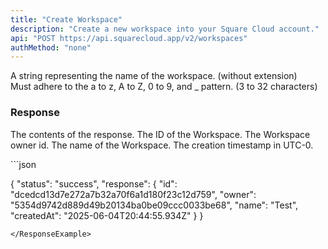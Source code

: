 ```yaml
---
title: "Create Workspace"
description: "Create a new workspace into your Square Cloud account."
api: "POST https://api.squarecloud.app/v2/workspaces"
authMethod: "none"
---
```



<Authorization />

<ParamField body="name" type="string" placeholder="Workspace name">
  A string representing the name of the workspace. (without extension)<br/>Must adhere to the a to z, A to Z, 0 to 9, and _ pattern. (3 to 32 characters)
</ParamField>

### Response

<Status />

<ResponseField name="response" type="object">

The contents of the response.
<Expandable title="Toggle object">
<ResponseField name="id" type="string">
  The ID of the Workspace.
</ResponseField>
<ResponseField name="owner" type="string">
  The Workspace owner id.
</ResponseField>
<ResponseField name="name" type="string">
  The name of the Workspace.
</ResponseField>
<ResponseField name="createdAt" type="string">
  The creation timestamp in UTC-0.
</ResponseField>
</Expandable>
</ResponseField>


<ResponseExample>
```json

{
    "status": "success",
    "response": {
        "id": "dcedcd13d7e272a7b32a70f6a1d180f23c12d759",
        "owner": "5354d9742d889d49b20134ba0be09ccc0033be68",
        "name": "Test",
        "createdAt": "2025-06-04T20:44:55.934Z"
    }
}

```
</ResponseExample>
